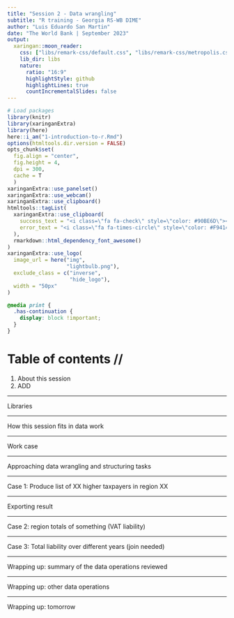```yaml
---
title: "Session 2 - Data wrangling"
subtitle: "R training - Georgia RS-WB DIME"
author: "Luis Eduardo San Martin"
date: "The World Bank | September 2023"
output:
  xaringan::moon_reader:
    css: ["libs/remark-css/default.css", "libs/remark-css/metropolis.css", "libs/remark-css/metropolis-fonts.css"]
    lib_dir: libs
    nature:
      ratio: "16:9"
      highlightStyle: github
      highlightLines: true
      countIncrementalSlides: false
---
```


```r
# Load packages
library(knitr)
library(xaringanExtra)
library(here)
here::i_am("1-introduction-to-r.Rmd")
options(htmltools.dir.version = FALSE)
opts_chunk$set(
  fig.align = "center",
  fig.height = 4,
  dpi = 300,
  cache = T
  )
xaringanExtra::use_panelset()
xaringanExtra::use_webcam()
xaringanExtra::use_clipboard()
htmltools::tagList(
  xaringanExtra::use_clipboard(
    success_text = "<i class=\"fa fa-check\" style=\"color: #90BE6D\"></i>",
    error_text = "<i class=\"fa fa-times-circle\" style=\"color: #F94144\"></i>"
  ),
  rmarkdown::html_dependency_font_awesome()
)
xaringanExtra::use_logo(
  image_url = here("img",
                   "lightbulb.png"),
  exclude_class = c("inverse", 
                    "hide_logo"),
  width = "50px"
)
```

```css
@media print {
  .has-continuation {
    display: block !important;
  }
}
```

# Table of contents //

1. About this session
1. ADD

---

Libraries

---

How this session fits in data work

---

Work case

---

Approaching data wrangling and structuring tasks

---

Case 1: Produce list of XX higher taxpayers in region XX

---

Exporting result

---

Case 2: region totals of something (VAT liability)

--- 

Case 3: Total liability over different years (join needed)

---

Wrapping up: summary of the data operations reviewed

---

Wrapping up: other data operations

---

Wrapping up: tomorrow